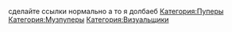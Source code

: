 {{Инфобокс для пуперов
|title2=Пример
|другие_ники=ILya_IL242, IL243
|image3=Final.jpeg
|caption3=Пример
|сферы_творчества=RYTP, RYTPMV
|год_начала=2017
|image4=Пример
|caption4=Пример
|имя_фамилия=Илья Вдовин
|дата_рождения=Пример
|место_проживания=Пример
|ссылки=Основной канал: https://www.youtube.com/channel/UC9fzKq-2uwa69nxSwJ-Yj_Q
Альт: https://www.youtube.com/channel/UCpA7zX_N8bNybU780rIDjqA
ВК: https://vk.com/il242
}}

сделайте ссылки нормально а то я долбаеб
[[Категория:Пуперы]]
[[Категория:Музпуперы]]
[[Категория:Визуальщики]]